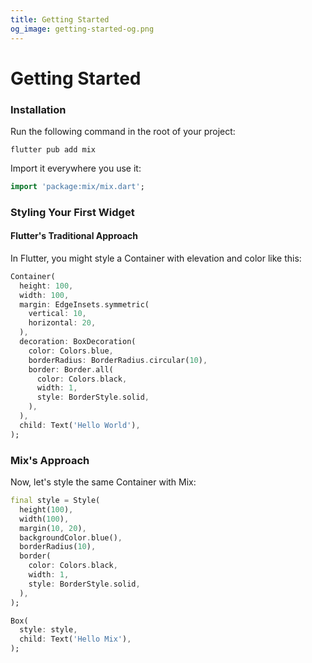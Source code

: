 ```yaml
---
title: Getting Started
og_image: getting-started-og.png
---
```



# Getting Started

<Steps>

### Installation

Run the following command in the root of your project:

```
flutter pub add mix
```

Import it everywhere you use it:

```dart
import 'package:mix/mix.dart';
```

### Styling Your First Widget

#### Flutter's Traditional Approach

In Flutter, you might style a Container with elevation and color like this:

```dart
Container(
  height: 100,
  width: 100,
  margin: EdgeInsets.symmetric(
    vertical: 10,
    horizontal: 20,
  ),
  decoration: BoxDecoration(
    color: Colors.blue,
    borderRadius: BorderRadius.circular(10),
    border: Border.all(
      color: Colors.black,
      width: 1,
      style: BorderStyle.solid,
    ),
  ),
  child: Text('Hello World'),
);
```

### Mix's Approach

Now, let's style the same Container with Mix:

```dart
final style = Style(
  height(100),
  width(100),
  margin(10, 20),
  backgroundColor.blue(),
  borderRadius(10),
  border(
    color: Colors.black,
    width: 1,
    style: BorderStyle.solid,
  ),
);

Box(
  style: style,
  child: Text('Hello Mix'),
);
```

</Steps>
